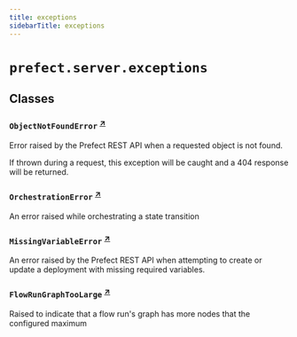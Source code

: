 ```yaml
---
title: exceptions
sidebarTitle: exceptions
---
```


# `prefect.server.exceptions`

## Classes

### `ObjectNotFoundError` <sup><a href="https://github.com/prefecthq/prefect/blob/main/src/prefect/server/exceptions.py#L4" target="_blank">↗</a></sup>


Error raised by the Prefect REST API when a requested object is not found.

If thrown during a request, this exception will be caught and
a 404 response will be returned.


### `OrchestrationError` <sup><a href="https://github.com/prefecthq/prefect/blob/main/src/prefect/server/exceptions.py#L13" target="_blank">↗</a></sup>


An error raised while orchestrating a state transition


### `MissingVariableError` <sup><a href="https://github.com/prefecthq/prefect/blob/main/src/prefect/server/exceptions.py#L17" target="_blank">↗</a></sup>


An error raised by the Prefect REST API when attempting to create or update a
deployment with missing required variables.


### `FlowRunGraphTooLarge` <sup><a href="https://github.com/prefecthq/prefect/blob/main/src/prefect/server/exceptions.py#L23" target="_blank">↗</a></sup>


Raised to indicate that a flow run's graph has more nodes that the configured
maximum

